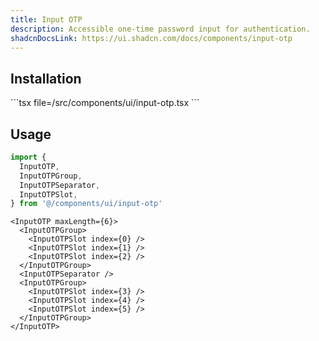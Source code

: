 ```yaml
---
title: Input OTP
description: Accessible one-time password input for authentication.
shadcnDocsLink: https://ui.shadcn.com/docs/components/input-otp
---
```


<ComponentPreview component="input-otp" />

## Installation

<Installation component="input-otp">
  ```tsx file=<rootDir>/src/components/ui/input-otp.tsx
  ```
</Installation>

## Usage

```ts
import {
  InputOTP,
  InputOTPGroup,
  InputOTPSeparator,
  InputOTPSlot,
} from '@/components/ui/input-otp'
```

```tsx
<InputOTP maxLength={6}>
  <InputOTPGroup>
    <InputOTPSlot index={0} />
    <InputOTPSlot index={1} />
    <InputOTPSlot index={2} />
  </InputOTPGroup>
  <InputOTPSeparator />
  <InputOTPGroup>
    <InputOTPSlot index={3} />
    <InputOTPSlot index={4} />
    <InputOTPSlot index={5} />
  </InputOTPGroup>
</InputOTP>
```